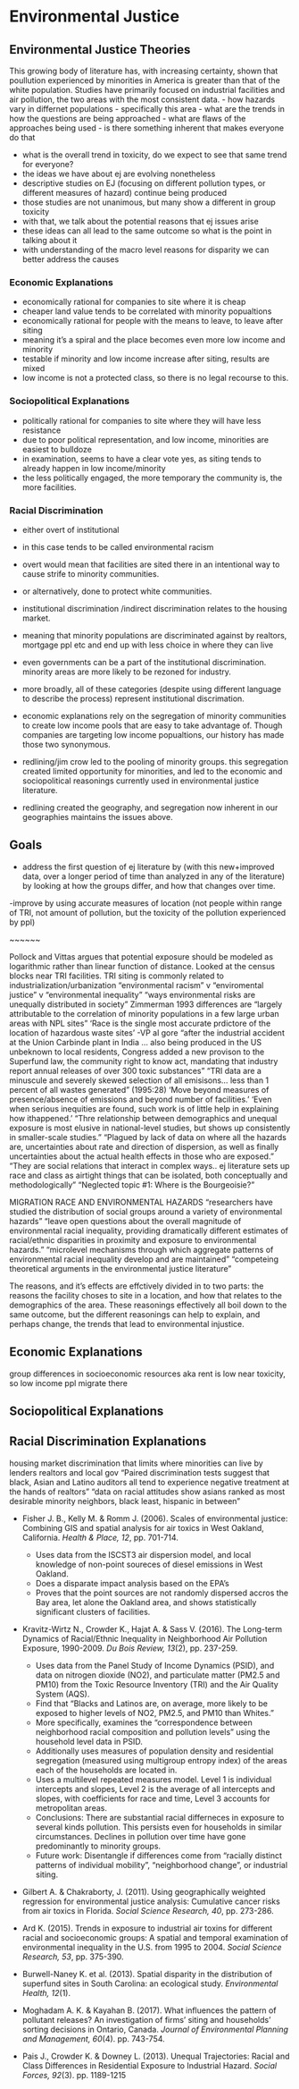 <!--
This is for including Chapter 1.  Notice that it's also good practice to name your chunk.  This will help you debug potential issues as you knit.  The chunk above is called intro and the one below is called chapter1.  Feel free to change the name of the Rmd file as you wish, but don't forget to change it here from chap1.Rmd.
-->

<!--
The {#rmd-basics} text after the chapter declaration will allow us to link throughout the document back to the beginning of Chapter 1.  These labels will automatically be generated (if not specified) by changing the spaces to hyphens and capital letters to lowercase.  Look for the reference to this label at the beginning of Chapter 2.
-->

# Environmental Justice {#env_justice}


## Environmental Justice Theories
This growing body of literature has, with increasing certainty, shown that poullution experienced by minorities in America is greater than that of the white population. Studies have primarily focused on industrial facilities and air pollution, the two areas with the most consistent data. 
- how hazards vary in differnet populations
- specifically this area
- what are the trends in how the questions are being approached
- what are flaws of the approaches being used
- is there something inherent that makes everyone do that

- what is the overall trend in toxicity, do we expect to see that same trend for everyone?
- the ideas we have about ej are evolving nonetheless
- descriptive studies on EJ (focusing on different pollution types, or different measures of hazard) continue being produced
- those studies are not unanimous, but many show a different in group toxicity
- with that, we talk about the potential reasons that ej issues arise
- these ideas can all lead to the same outcome so what is the point in talking about it
- with understanding of the macro level reasons for disparity we can better address the causes

### Economic Explanations
- economically rational for companies to site where it is cheap
- cheaper land value tends to be correlated with minority popualtions
- economically rational for people with the means to leave, to leave after siting
- meaning it's a spiral and the place becomes even more low income and minority
- testable if minority and low income increase after siting, results are mixed
- low income is not a protected class, so there is no legal recourse to this. 

### Sociopolitical Explanations
- politically rational for companies to site where they will have less resistance
- due to poor political representation, and low income, minorities are easiest to bulldoze
- in examination, seems to have a clear vote yes, as siting tends to already happen in low income/minority
- the less politically engaged, the more temporary the community is, the more facilities.

### Racial Discrimination
- either overt of institutional
- in this case tends to be called environmental racism
- overt would mean that facilities are sited there in an intentional way to cause strife to minority communities.
- or alternatively, done to protect white communities.
- institutional discrimination /indirect discrimination relates to the housing market. 
- meaning that minority populations are discriminated against by realtors, mortgage ppl etc and end up with less choice in where they can live
- even governments can be a part of the institutional discrimination. minority areas are more likely to be rezoned for industry.


- more broadly, all of these categories (despite using different language to describe the process) represent institutional discrimation.
- economic explanations rely on the segregation of minority communities to create low income pools that are easy to take advantage of. Though companies are targeting low income popualtions, our history has made those two synonymous. 
- redlining/jim crow led to the pooling of minority groups. this segregation created limited opportunity for minorities, and led to the economic and sociopolitical reasonings currently used in environmental justice literature. 
- redlining created the geography, and segregation now inherent in our geographies maintains the issues above. 


## Goals 
- address the first question of ej literature by (with this new+improved data, over a longer period of time than analyzed in any of the literature) by looking at how the groups differ, and how that changes over time.

-improve by using accurate measures of location (not people within range of TRI, not amount of pollution, but the toxicity of the pollution experienced by ppl)

~~~~~~

Pollock and Vittas argues that potential exposure should be modeled as logarithmic rather than linear function of distance. Looked at the census blocks near TRI facilities. 
TRI siting is commonly related to industrialization/urbanization
"environmental racism" v "enviromental justice" v "environmental inequality"
"ways environmental risks are unequally distributed in society"
Zimmerman 1993 differences are "largely attributable to the correlation of minority populations in a few large urban areas with NPL sites"
'Race is the single most accurate prdictore of the location of hazardous waste sites' -VP al gore
"after the industrial accident at the Union Carbinde plant in India ... also being produced in the US unbeknown to local residents, Congress added a new provison to the Superfund law, the community right to know act, mandating that industry report annual releases of over 300 toxic substances"
"TRI data are a minuscule and severely skewed selection of all emisisons... less than 1 percent of all wastes generated" (1995:28)
'Move beyond measures of presence/absence of emissions and beyond number of facilities.'
'Even when serious inequities are found, such work is of little help in explaining how ithappened.'
"Thre relationship between demographics and unequal exposure is most elusive in national-level studies, but shows up consistently in smaller-scale studies."
"Plagued by lack of data on where all the hazards are, uncertainties about rate and direction of dispersion, as well as finally uncertainties about the actual health effects in those who are exposed."
"They are social relations that interact in complex ways.. ej literature sets up race and class as airtight things that can be isolated, both conceptually and methodologically"
"Neglected topic #1: Where is the Bourgeoisie?"


MIGRATION RACE AND ENVIRONMENTAL HAZARDS
"researchers have studied the distribution of social groups around a variety of environmental hazards"
"leave open questions about the overall magnitude of environmental racial inequality, providing dramatically different estimates of racial/ethnic disparities in proximity and exposure to environmental hazards."
"microlevel mechanisms through which aggregate patterns of environmental racial inequality develop and are maintained"
"competeing theoretical arguments in the environmental justice literature"

The reasons, and it's effects are effctively divided in to two parts: the reasons the facility choses to site in a location, and how that relates to the demographics of the area. These reasonings effectively all boil down to the same outcome, but the different reasonings can help to explain, and perhaps change, the trends that lead to environmental injustice. 


## Economic Explanations
group differences in socioeconomic resources
aka rent is low near toxicity, so low income ppl migrate there

## Sociopolitical Explanations

## Racial Discrimination Explanations
housing market discrimination that limits where minorities can live by lenders realtors and local gov
"Paired discrimination tests suggest that black, Asian and Latino auditors all tend to experience negative treatment at the hands of realtors"
"data on racial attitudes show asians ranked as most desirable minority neighbors, black least, hispanic in between"

* Fisher J. B., Kelly M. & Romm J. (2006). Scales of environmental justice: Combining GIS and spatial analysis for air toxics in West Oakland, California. *Health & Place, 12*, pp. 701-714.
    * Uses data from the ISCST3 air dispersion model, and local knowledge of non-point soureces of diesel emissions in West Oakland.
    * Does a disparate impact analysis based on the EPA's 
    * Proves that the point sources are not randomly dispersed accros the Bay area, let alone the Oakland area, and shows statistically significant clusters of facilities. 

* Kravitz-Wirtz N., Crowder K., Hajat A. & Sass V. (2016). The Long-term Dynamics of Racial/Ethnic Inequality in Neighborhood Air Pollution Exposure, 1990-2009. *Du Bois Review, 13*(2), pp. 237-259.
    * Uses data from the Panel Study of Income Dynamics (PSID), and data on nitrogen dioxide (NO2), and particulate matter (PM2.5 and PM10) from the Toxic Resource Inventory (TRI) and the Air Quality System (AQS).
    * Find that "Blacks and Latinos are, on average, more likely to be exposed to higher levels of NO2, PM2.5, and PM10 than Whites."
    * More specifically, examines the "correspondence between neighborhood racial composition and pollution levels" using the household level data in PSID.
    * Additionally uses measures of population density and residential segregation (measured using multigroup entropy index) of the areas each of the households are located in. 
    * Uses a multilevel repeated measures model. Level 1 is individual intercepts and slopes, Level 2 is the average of all intercepts and slopes, with coefficients for race and time, Level 3 accounts for metropolitan areas. 
    * Conclusions: There are substantial racial differneces in exposure to several kinds pollution. This persists even for households in similar circumstances. Declines in pollution over time have gone predominantly to minority groups. 
    * Future work: Disentangle if differences come from "racially distinct patterns of individual mobility", "neighborhood change", or industrial siting. 

* Gilbert A. & Chakraborty, J. (2011). Using geographically weighted regression for environmental justice analysis: Cumulative cancer risks from air toxics in Florida. *Social Science Research, 40*, pp. 273-286.

* Ard K. (2015). Trends in exposure to industrial air toxins for different racial and socioeconomic groups: A spatial and temporal examination of environmental inequality in the U.S. from 1995 to 2004. *Social Science Research, 53*, pp. 375-390.

* Burwell-Naney K. et al. (2013). Spatial disparity in the distribution of superfund sites in South Carolina: an ecological study. *Environmental Health, 12*(1).

* Moghadam A. K. & Kayahan B. (2017). What influences the pattern of pollutant releases? An investigation of firms' siting and households' sorting decisions in Ontario, Canada. *Journal of Environmental Planning and Management, 60*(4). pp. 743-754.

* Pais J., Crowder K. & Downey L. (2013). Unequal Trajectories: Racial and Class Differences in Residential Exposure to Industrial Hazard. *Social Forces, 92*(3). pp. 1189-1215
